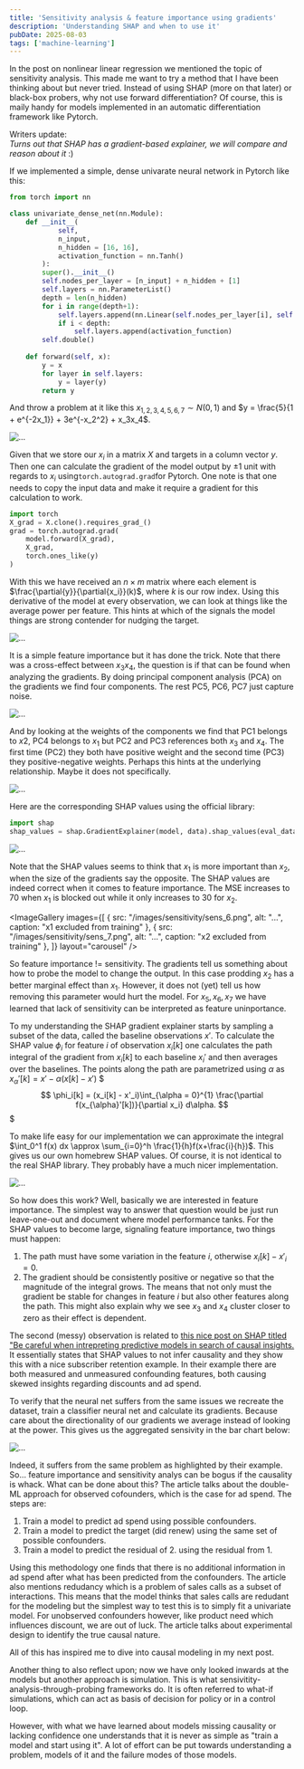 ```yaml
---
title: 'Sensitivity analysis & feature importance using gradients'
description: 'Understanding SHAP and when to use it'
pubDate: 2025-08-03
tags: ['machine-learning']
---
```



In the post on nonlinear linear regression we mentioned the topic of sensitivity analysis.
This made me want to try a method that I have been thinking about but never tried.
Instead of using SHAP (more on that later) or black-box probers, why not use forward differentiation?
Of course, this is maily handy for models implemented in an automatic differentiation framework like Pytorch.

Writers update: 
<br>*Turns out that SHAP has a gradient-based explainer, we will compare and reason about it* :)</br>

If we implemented a simple, dense univarate neural network in Pytorch like this:

```python
from torch import nn

class univariate_dense_net(nn.Module):
    def __init__(
            self, 
            n_input, 
            n_hidden = [16, 16], 
            activation_function = nn.Tanh()
        ):
        super().__init__()
        self.nodes_per_layer = [n_input] + n_hidden + [1]
        self.layers = nn.ParameterList()
        depth = len(n_hidden)
        for i in range(depth+1):
            self.layers.append(nn.Linear(self.nodes_per_layer[i], self.nodes_per_layer[i+1]))
            if i < depth:
                self.layers.append(activation_function)
        self.double()
        
    def forward(self, x):
        y = x
        for layer in self.layers:
            y = layer(y)
        return y
```

And throw a problem at it like this
 $x_{1,2,3,4,5,6,7} \sim N(0,1)$ and $y = \frac{5}{1 + e^{-2x_1}} + 3e^{-x_2^2} + x_3x_4$.

![...](/images/sensitivity/sens_1.png)

Given that we store our $x_i$ in a matrix $X$ and targets in a column vector $y$. 
Then one can calculate the gradient of the model output by $\pm 1$ unit with regards to $x_i$ using`torch.autograd.grad`for Pytorch.
One note is that one needs to copy the input data and make it require a gradient for this calculation to work.

```python
import torch
X_grad = X.clone().requires_grad_()
grad = torch.autograd.grad(
    model.forward(X_grad), 
    X_grad, 
    torch.ones_like(y)
)
```

With this we have received an $n \times m$ matrix where each element is $\frac{\partial{y}}{\partial{x_i}}(k)$,
where $k$ is our row index.
Using this derivative of the model at every observation, we can look at things like the average power per feature.
This hints at which of the signals the model things are strong contender for nudging the target.

![...](/images/sensitivity/sens_2.png)

It is a simple feature importance but it has done the trick.
Note that there was a cross-effect between $x_3x_4$, 
the question is if that can be found when analyzing the gradients.
By doing principal component analysis (PCA) on the gradients we find four components.
The rest PC5, PC6, PC7 just capture noise.

![...](/images/sensitivity/sens_3.png)

And by looking at the weights of the components we find that PC1 belongs to $x2$, PC4 belongs to $x_1$ but PC2 and PC3 references both $x_3$ and $x_4$.
The first time (PC2) they both have positive weight and the second time (PC3) they positive-negative weights. 
Perhaps this hints at the underlying relationship.
Maybe it does not specifically.

![...](/images/sensitivity/sens_4.png)

Here are the corresponding SHAP values using the official library:
```python
import shap
shap_values = shap.GradientExplainer(model, data).shap_values(eval_data)
```

![...](/images/sensitivity/sens_5.png)

Note that the SHAP values seems to think that $x_1$ is more important than $x_2$, 
when the size of the gradients say the opposite.
The SHAP values are indeed correct when it comes to feature importance.
The MSE increases to 70 when $x_1$ is blocked out while it only increases to 30 for $x_2$.

<ImageGallery 
  images={[
    {
      src: "/images/sensitivity/sens_6.png",
      alt: "...",
      caption: "x1 excluded from training"
    },
    {
      src: "/images/sensitivity/sens_7.png",
      alt: "...",
      caption: "x2 excluded from training"
    },
  ]}
  layout="carousel"
/>

So feature importance != sensitivity.
The gradients tell us something about how to probe the model to change the output.
In this case prodding $x_2$ has a better marginal effect than $x_1$.
However, it does not (yet) tell us how removing this parameter would hurt the model.
For $x_5, x_6, x_7$ we have learned that lack of sensitivity can be interpreted as feature uninportance.

To my understanding the SHAP gradient explainer starts by sampling a subset of the data, called the baseline observations $x'$.
To calculate the SHAP value $\phi_i$ for feature $i$ of observation $x_i[k]$ 
one calculates the path integral of the gradient from $x_i[k]$ to each baseline $x_i'$
and then averages over the baselines.
The points along the path are parametrized using $\alpha$ as $x_{\alpha}'[k] = x' - \alpha (x[k] - x')$
$$$
\phi_i[k] = (x_i[k] - x'_i)\int_{\alpha = 0}^{1} \frac{\partial f(x_{\alpha}'[k])}{\partial x_i} d\alpha.
$$$

To make life easy for our implementation we can approximate the integral $\int_0^1 f(x) dx \approx \sum_{i=0}^h \frac{1}{h}f(x+\frac{i}{h})$.
This gives us our own homebrew SHAP values.
Of course, it is not identical to the real SHAP library. They probably have a much nicer implementation.

![...](/images/sensitivity/sens_8.png)

So how does this work? Well, basically we are interested in feature importance.
The simplest way to answer that question would be just run leave-one-out and document where model performance tanks.
For the SHAP values to become large, signaling feature importance, two things must happen:
1. The path must have some variation in the feature $i$, otherwise $x_i[k] - x'_i = 0$.
2. The gradient should be consistently positive or negative so that the magnitude of the integral grows.
The means that not only must the gradient be stable for changes in feature $i$ but also other features along the path.
This might also explain why we see $x_3$ and $x_4$ cluster closer to zero as their effect is dependent.

The second (messy) observation is related to [this nice post on SHAP titled "Be careful when intrepreting predictive models in search of causal insights.](https://shap.readthedocs.io/en/latest/example_notebooks/overviews/Be%20careful%20when%20interpreting%20predictive%20models%20in%20search%20of%20causal%20insights.html)
It essentially states that SHAP values to not infer causality and they show this with a nice subscriber retention example.
In their example there are both measured and unmeasured confounding features, both causing skewed insights regarding discounts and ad spend.

To verify that the neural net suffers from the same issues we recreate the dataset, train a classifier neural net and calculate its gradients.
Because care about the directionality of our gradients we average instead of looking at the power. 
This gives us the aggregated sensivity in the bar chart below:

![...](/images/sensitivity/sens_9.png)

Indeed, it suffers from the same problem as highlighted by their example.
So... feature importance and sensitivity analys can be bogus if the causality is whack.
What can be done about this?
The article talks about the double-ML approach for observed cofounders, which is the case for ad spend.
The steps are:
1. Train a model to predict ad spend using possible confounders.
2. Train a model to predict the target (did renew) using the same set of possible confounders.
3. Train a model to predict the residual of 2. using the residual from 1.

Using this methodology one finds that there is no additional information in ad spend after what has been predicted from the confounders.
The article also mentions redudancy which is a problem of sales calls as a subset of interactions.
This means that the model thinks that sales calls are redudant for the modeling but the simplest way to test this is to simply fit a univariate model.
For unobserved confounders however, like product need which influences discount, we are out of luck.
The article talks about experimental design to identify the true causal nature.

All of this has inspired me to dive into causal modeling in my next post.

Another thing to also reflect upon; now we have only looked inwards at the models but another approach is simulation.
This is what sensivitity-analysis-through-probing frameworks do. It is often referred to what-if simulations,
which can act as basis of decision for policy or in a control loop.

However, with what we have learned about models missing causality or lacking confidence 
one understands that it is never as simple as "train a model and start using it".
A lot of effort can be put towards understanding a problem, models of it and the failure modes of those models.